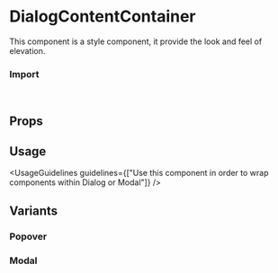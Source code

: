 
<Meta of={DialogContentContainerStories} />

# DialogContentContainer

This component is a style component, it provide the look and feel of elevation.

<Canvas of={DialogContentContainerStories.Overview} />

### Import

```js
import { DialogContentContainer } from "@vibe/core";
```

## Props

<PropsTable />

## Usage

<UsageGuidelines guidelines={["Use this component in order to wrap components within Dialog or Modal"]} />

## Variants

### Popover

<Canvas of={DialogContentContainerStories.Popover} />

### Modal

<Canvas of={DialogContentContainerStories.Modal} />
